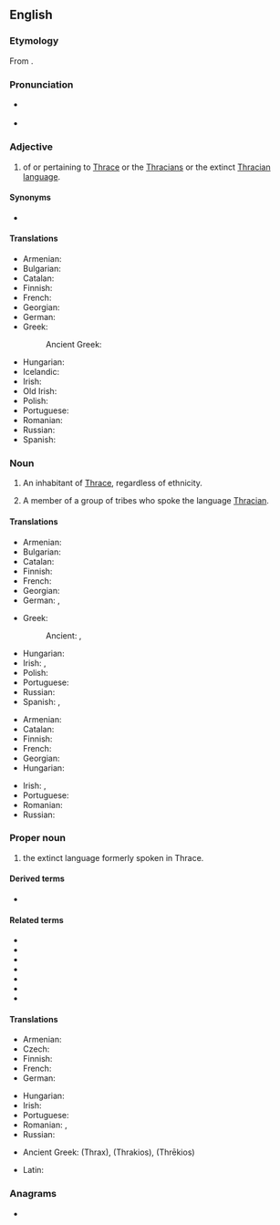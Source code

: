 ==English==
{{wikipedia|Thracians}}

===Etymology===
From {{suffix|en|Thrace|ian}}.

===Pronunciation===
* {{a|UK}} {{IPA|en|/ˈθɹeɪs.iː.ən/}}
* {{rhymes|en|eɪʃən|s=2}}

===Adjective===
{{en-adj|-}}

# of or pertaining to [[W:Thrace|Thrace]] or the [[W:Thracians|Thracians]] or the extinct [[W:Thracian language|Thracian language]].

====Synonyms====
* {{l|en|Thraco-}}

====Translations====
{{trans-top|of or pertaining to Thrace, Thracians of the Thracian language}}
* Armenian: {{t|hy|թրակյան}}
* Bulgarian: {{t|bg|тракийски}}
* Catalan: {{t+|ca|traci|m}}
* Finnish: {{t+|fi|traakialainen}}
* French: {{t+|fr|thrace}}
* Georgian: {{t|ka|თრაკიული}}
* German: {{t+|de|thrakisch}}
* Greek:
*: Ancient Greek: {{t|grc|Θρᾳκικός}}
{{trans-mid}}
* Hungarian: {{t|hu|trák}}
* Icelandic: {{t|is|þrakverskur}}
* Irish: {{t|ga|Tráiciach}}
* Old Irish: {{t|sga|Traic}}
* Polish: {{t+|pl|tracki}}
* Portuguese: {{t+|pt|trácio}}
* Romanian: {{t+|ro|trac}}
* Russian: {{t+|ru|фракийский}}
* Spanish: {{t+|es|tracio}}
{{trans-bottom}}

===Noun===
{{en-noun}}

# {{lb|en|countable}} An inhabitant of [[Thrace]], regardless of ethnicity.
# {{lb|en|countable}} A member of a group of tribes who spoke the language [[#Proper_noun|Thracian]]. {{qualifier|See {{w|Thracians|Wikipedia's article on the Thracians}}.}}

====Translations====
{{trans-top|Inhabitant of Thrace}}
* Armenian: {{t|hy|թրակացի}}
* Bulgarian: {{t|bg|тракиец}}
* Catalan: {{t+|ca|traci|m}}
* Finnish: {{t+|fi|traakialainen}}
* French: {{t+|fr|Thrace|m|f}}
* Georgian: {{t|ka|თრაკიელი}}
* German: {{t+|de|Thraker|m}}, {{t|de|Thrakerin|f}}
{{trans-mid}}
* Greek:
*: Ancient: {{t|grc|Θρᾷξ|m}}, {{t|grc|Θρᾴσσα|f}}
* Hungarian: {{t|hu|trák}}
* Irish: {{t|ga|Tráiciach|m}}, {{t|ga|Tráiciaigh|m-p}}
* Polish: {{t+|pl|Trak|m}}
* Portuguese: {{t+|pt|trácio|m}}
* Russian: {{t+|ru|фракиец}}
* Spanish: {{t+|es|tracio|m}}, {{t|es|traciano|m}}
{{trans-bottom}}

{{trans-top|ethnic Thracian}}
* Armenian: {{t|hy|թրակացի}}
* Catalan: {{t+|ca|traci|m}}
* Finnish: {{t+|fi|traakki}} {{t+|fi|traakialainen}}
* French: {{t+|fr|thrace|m|f}}
* Georgian: {{t|ka|თრაკიელი}}
* Hungarian: {{t|hu|trák}}
{{trans-mid}}
* Irish: {{t|ga|Tráiciach|m}}, {{t|ga|Tráiciaigh|m-p}}
* Portuguese: {{t+|pt|trácio|m}}
* Romanian: {{t+|ro|trac|m}}
* Russian: {{t+|ru|фракиец}}
{{trans-bottom}}

===Proper noun===
{{en-proper noun}}

# {{lb|en|uncountable}} the extinct language formerly spoken in Thrace.

====Derived terms====
* {{l|en|Daco-Thracian}}

====Related terms====
* {{l|en|Dacia}}
* {{l|en|Dacian}}
* {{l|en|Dacians}}
* {{l|en|Dacic}}
* {{l|en|Thrace}}
* {{l|en|Thracians}}
* {{l|en|Thracic}}

====Translations====
{{trans-top|language}}
* Armenian: {{t+|hy|թրակերեն}}
* Czech: {{t|cs|thráčtina|f}}
* Finnish: {{t|fi|traakia}}
* French: {{t+|fr|thrace|m}}
* German: {{t+|de|Thrakisch|n}}
{{trans-mid}}
* Hungarian: {{t|hu|trák}}
* Irish: {{t|ga|Tráicis|f}}
* Portuguese: {{t+|pt|trácio|m}}
* Romanian: {{t+|ro|tracă|f}}, {{t|ro|[[limba]] [[tracă]]|f}}
* Russian: {{t+|ru|фракийский}}
{{trans-bottom}}

{{checktrans-top}}
* Ancient Greek: {{t-check|grc|Θραξ}} (Thrax), {{t-check|grc|Θράκιος}} (Thrakios), {{t-check|grc|Θρήκιος}} (Thrēkios)
{{trans-mid}}
* Latin: {{t-check|la|Thracus}}
{{trans-bottom}}

===Anagrams===
* {{anagrams|en|a=aachinrt|antiarch|canthari}}

{{C|en|Bulgaria|Demonyms|Extinct languages|Greece|Tribes|Turkey}}